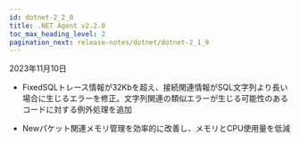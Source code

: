```yaml
---
id: dotnet-2_2_0
title: .NET Agent v2.2.0
toc_max_heading_level: 2
pagination_next: release-notes/dotnet/dotnet-2_1_9
---
```


2023年11月10日

-   <Status>Fixed</Status>SQLトレース情報が32Kbを超え、接続関連情報がSQL文字列より長い場合に生じるエラーを修正。文字列関連の類似エラーが生じる可能性のあるコードに対する例外処理を追加

-   <Status>New</Status>パケット関連メモリ管理を効率的に改善し、メモリとCPU使用量を低減
